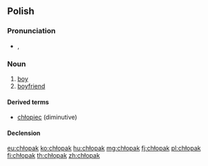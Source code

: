 ==Polish==

===Pronunciation===
* {{IPA|[ˈxwɔpak]|lang=pl}}, {{audio|pl-chłopak.ogg|audio}}

===Noun===
{{pl-noun|m}}

# [[boy]]
# [[boyfriend]]

====Derived terms====
* [[chłopiec]] (diminutive)

====Declension====
{{pl-decl-noun-masc-pers|chłopa|k|[[chłopacy]]/[[chłopaki]]}}

[[eu:chłopak]]
[[ko:chłopak]]
[[hu:chłopak]]
[[mg:chłopak]]
[[fj:chłopak]]
[[pl:chłopak]]
[[fi:chłopak]]
[[th:chłopak]]
[[zh:chłopak]]